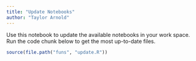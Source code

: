 ```yaml
---
title: "Update Notebooks"
author: "Taylor Arnold"
---
```


Use this notebook to update the available notebooks in your work space. Run the
code chunk below to get the most up-to-date files.

```r
source(file.path("funs", "update.R"))
```
